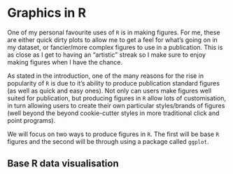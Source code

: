 # Graphics in R

One of my personal favourite uses of `R` is in making figures. For me, these are either quick dirty plots to allow me to get a feel for what's going on in my dataset, or fancier/more complex figures to use in a publication. This is as close as I get to having an "artistic" streak so I make sure to enjoy making figures when I have the chance.

As stated in the introduction, one of the many reasons for the rise in popularity of `R` is due to it's ability to produce publication standard figures (as well as quick and easy ones). Not only can users make figures well suited for publication, but producing figures in `R` allow lots of customisation, in turn allowing users to create their own particular styles/brands of figures (well beyond the beyond cookie-cutter styles in more traditional click and point programs).

We will focus on two ways to produce figures in `R`. The first will be base `R` figures and the second will be through using a package called `ggplot`.

## Base R data visualisation
